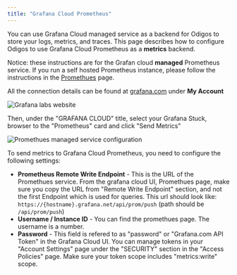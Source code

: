 ```yaml
---
title: "Grafana Cloud Prometheus"
---
```


You can use Grafana Cloud managed service as a backend for Odigos to store your logs, metrics, and traces. 
This page describes how to configure Odigos to use Grafana Cloud Prometheus as a **metrics** backend.

Notice: these instructions are for the Grafan cloud **managed** Prometheus service. 
If you run a self hosted Prometheus instance, please follow the instructions in the [Promethues](/backends/prometheus) page.

All the connection details can be found at [grafana.com](grafana.com) under **My Account**

<Frame>
    <img src="/backends/images/grafanacloud1.png" alt="Grafana labs website" />
</Frame>

Then, under the "GRAFANA CLOUD" title, select your Grafana Stuck, browser to the "Prometheus" card and click "Send Metrics"

<Frame>
    <img src="/backends/images/grafanacloud3.png" alt="Promethues managed service configuration" />
</Frame>

To send metrics to Grafana Cloud Prometheus, you need to configure the following settings:

- **Prometheus Remote Write Endpoint** - This is the URL of the Promethues service. 
From the grafana cloud UI, Promethues page, make sure you copy the URL from "Remote Write Endpoint" section,
and not the first Endpoint which is used for queries.
This url should look like: `https://{hostname}.grafana.net/api/prom/push` (path should be `/api/prom/push`)
- **Username / Instance ID** - You can find the promethues page.
The username is a number.
- **Password** - This field is refered to as "password" or "Grafana.com API Token" in the Grafana Cloud UI. 
You can manage tokens in your "Account Settings" page under the "SECURITY" section in the "Access Policies" page.
Make sure your token scope includes "metrics:write" scope.
